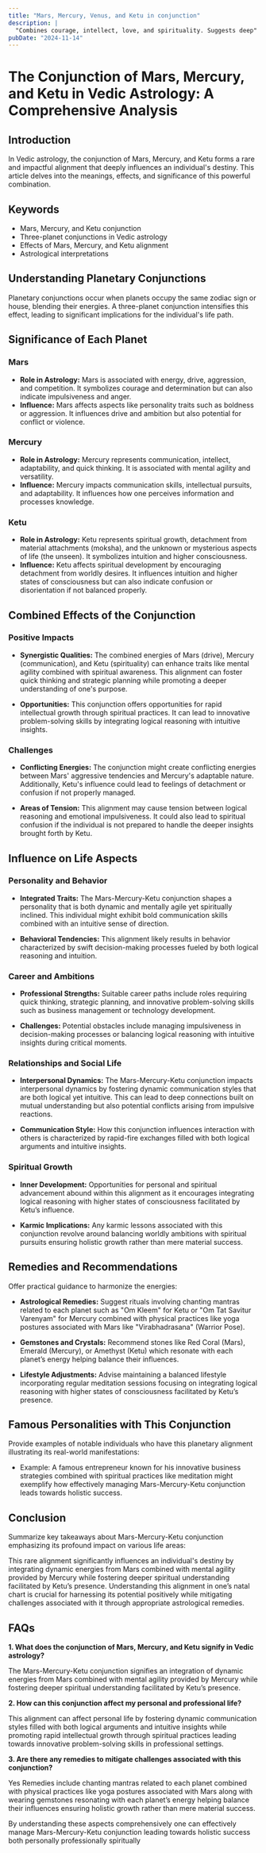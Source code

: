 ```yaml
---
title: "Mars, Mercury, Venus, and Ketu in conjunction"
description: |
  "Combines courage, intellect, love, and spirituality. Suggests deep"
pubDate: "2024-11-14"
---
```


# The Conjunction of Mars, Mercury, and Ketu in Vedic Astrology: A Comprehensive Analysis

## Introduction

In Vedic astrology, the conjunction of Mars, Mercury, and Ketu forms a rare and impactful alignment that deeply influences an individual's destiny. This article delves into the meanings, effects, and significance of this powerful combination.

## Keywords

- Mars, Mercury, and Ketu conjunction
- Three-planet conjunctions in Vedic astrology
- Effects of Mars, Mercury, and Ketu alignment
- Astrological interpretations

## Understanding Planetary Conjunctions

Planetary conjunctions occur when planets occupy the same zodiac sign or house, blending their energies. A three-planet conjunction intensifies this effect, leading to significant implications for the individual's life path.

## Significance of Each Planet

### Mars

- **Role in Astrology:** Mars is associated with energy, drive, aggression, and competition. It symbolizes courage and determination but can also indicate impulsiveness and anger.
- **Influence:** Mars affects aspects like personality traits such as boldness or aggression. It influences drive and ambition but also potential for conflict or violence.

### Mercury

- **Role in Astrology:** Mercury represents communication, intellect, adaptability, and quick thinking. It is associated with mental agility and versatility.
- **Influence:** Mercury impacts communication skills, intellectual pursuits, and adaptability. It influences how one perceives information and processes knowledge.

### Ketu

- **Role in Astrology:** Ketu represents spiritual growth, detachment from material attachments (moksha), and the unknown or mysterious aspects of life (the unseen). It symbolizes intuition and higher consciousness.
- **Influence:** Ketu affects spiritual development by encouraging detachment from worldly desires. It influences intuition and higher states of consciousness but can also indicate confusion or disorientation if not balanced properly.

## Combined Effects of the Conjunction

### Positive Impacts

- **Synergistic Qualities:** The combined energies of Mars (drive), Mercury (communication), and Ketu (spirituality) can enhance traits like mental agility combined with spiritual awareness. This alignment can foster quick thinking and strategic planning while promoting a deeper understanding of one's purpose.
  
- **Opportunities:** This conjunction offers opportunities for rapid intellectual growth through spiritual practices. It can lead to innovative problem-solving skills by integrating logical reasoning with intuitive insights.

### Challenges

- **Conflicting Energies:** The conjunction might create conflicting energies between Mars' aggressive tendencies and Mercury's adaptable nature. Additionally, Ketu's influence could lead to feelings of detachment or confusion if not properly managed.
  
- **Areas of Tension:** This alignment may cause tension between logical reasoning and emotional impulsiveness. It could also lead to spiritual confusion if the individual is not prepared to handle the deeper insights brought forth by Ketu.

## Influence on Life Aspects

### Personality and Behavior

- **Integrated Traits:** The Mars-Mercury-Ketu conjunction shapes a personality that is both dynamic and mentally agile yet spiritually inclined. This individual might exhibit bold communication skills combined with an intuitive sense of direction.
  
- **Behavioral Tendencies:** This alignment likely results in behavior characterized by swift decision-making processes fueled by both logical reasoning and intuition.

### Career and Ambitions

- **Professional Strengths:** Suitable career paths include roles requiring quick thinking, strategic planning, and innovative problem-solving skills such as business management or technology development.
  
- **Challenges:** Potential obstacles include managing impulsiveness in decision-making processes or balancing logical reasoning with intuitive insights during critical moments.

### Relationships and Social Life

- **Interpersonal Dynamics:** The Mars-Mercury-Ketu conjunction impacts interpersonal dynamics by fostering dynamic communication styles that are both logical yet intuitive. This can lead to deep connections built on mutual understanding but also potential conflicts arising from impulsive reactions.
  
- **Communication Style:** How this conjunction influences interaction with others is characterized by rapid-fire exchanges filled with both logical arguments and intuitive insights.

### Spiritual Growth

- **Inner Development:** Opportunities for personal and spiritual advancement abound within this alignment as it encourages integrating logical reasoning with higher states of consciousness facilitated by Ketu’s influence.
  
- **Karmic Implications:** Any karmic lessons associated with this conjunction revolve around balancing worldly ambitions with spiritual pursuits ensuring holistic growth rather than mere material success.

## Remedies and Recommendations

Offer practical guidance to harmonize the energies:

- **Astrological Remedies:** Suggest rituals involving chanting mantras related to each planet such as "Om Kleem" for Ketu or "Om Tat Savitur Varenyam" for Mercury combined with physical practices like yoga postures associated with Mars like "Virabhadrasana" (Warrior Pose).
  
- **Gemstones and Crystals:** Recommend stones like Red Coral (Mars), Emerald (Mercury), or Amethyst (Ketu) which resonate with each planet’s energy helping balance their influences.
  
- **Lifestyle Adjustments:** Advise maintaining a balanced lifestyle incorporating regular meditation sessions focusing on integrating logical reasoning with higher states of consciousness facilitated by Ketu’s presence.

## Famous Personalities with This Conjunction

Provide examples of notable individuals who have this planetary alignment illustrating its real-world manifestations:

* Example: A famous entrepreneur known for his innovative business strategies combined with spiritual practices like meditation might exemplify how effectively managing Mars-Mercury-Ketu conjunction leads towards holistic success.

## Conclusion

Summarize key takeaways about Mars-Mercury-Ketu conjunction emphasizing its profound impact on various life areas:

This rare alignment significantly influences an individual's destiny by integrating dynamic energies from Mars combined with mental agility provided by Mercury while fostering deeper spiritual understanding facilitated by Ketu’s presence. Understanding this alignment in one’s natal chart is crucial for harnessing its potential positively while mitigating challenges associated with it through appropriate astrological remedies.


## FAQs

**1. What does the conjunction of Mars, Mercury, and Ketu signify in Vedic astrology?**

The Mars-Mercury-Ketu conjunction signifies an integration of dynamic energies from Mars combined with mental agility provided by Mercury while fostering deeper spiritual understanding facilitated by Ketu’s presence.

**2. How can this conjunction affect my personal and professional life?**

This alignment can affect personal life by fostering dynamic communication styles filled with both logical arguments and intuitive insights while promoting rapid intellectual growth through spiritual practices leading towards innovative problem-solving skills in professional settings.

**3. Are there any remedies to mitigate challenges associated with this conjunction?**

Yes Remedies include chanting mantras related to each planet combined with physical practices like yoga postures associated with Mars along with wearing gemstones resonating with each planet’s energy helping balance their influences ensuring holistic growth rather than mere material success.


By understanding these aspects comprehensively one can effectively manage Mars-Mercury-Ketu conjunction leading towards holistic success both personally professionally spiritually
